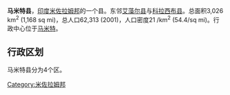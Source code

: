 {{Multiple issues|
{{Expand language|1=en|time=2022-02-21T03:03:43+00:00}}
{{Unreferenced|time=2022-02-21T03:03:43+00:00}}
}}
'''马米特县'''，[[印度|印度]][[米佐拉姆邦|米佐拉姆邦]]的一个县。东邻[[艾藻尔县|艾藻尔县]]与[[科拉西布县|科拉西布县]]。总面积3,026 km<sup>2</sup> (1,168 sq mi)，总人口62,313 (2001)，人口密度21 /km<sup>2</sup> (54.4/sq mi)。行政中心位于[[马米特|马米特]]。

== 行政区划 ==
马米特县分为4个区。


[[Category:米佐拉姆邦|Category:米佐拉姆邦]]